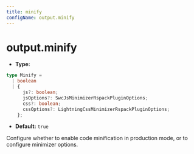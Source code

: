 ```yaml
---
title: minify
configName: output.minify
---
```


# output.minify

- **Type:**

```ts
type Minify =
  | boolean
  | {
      js?: boolean;
      jsOptions?: SwcJsMinimizerRspackPluginOptions;
      css?: boolean;
      cssOptions?: LightningCssMinimizerRspackPluginOptions;
    };
```

- **Default:** `true`

Configure whether to enable code minification in production mode, or to configure minimizer options.


<RsbuildConfig configName="output.minify" />
